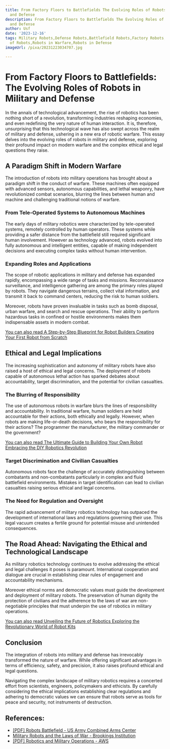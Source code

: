 ```yaml
---
title: From Factory Floors to Battlefields The Evolving Roles of Robots in Military
  and Defense
description: From Factory Floors to Battlefields The Evolving Roles of Robots in Military
  and Defense
author: Usf
date: '2023-12-16'
tags: Military Robots,Defense Robots,Battlefield Robots,Factory Robots,Evolving Roles
  of Robots,Robots in Warfare,Robots in Defense
imageUrl: /pixa/20231223034707.jpg

---
```

# From Factory Floors to Battlefields: The  Evolving Roles of Robots in Military and Defense

In the annals of technological advancement,  the rise of robotics has been nothing short of a revolution, transforming  industries reshaping economies, and even redefining  the very nature of  human interaction. It is, therefore, unsurprising that this technological wave has also swept across the realm of military and defense, ushering in a new era of robotic warfare. This essay delves into the evolving roles of robots in military and defense, exploring their  profound impact on modern warfare and the complex ethical and legal questions they raise.

## A  Paradigm Shift in Modern Warfare

The introduction of robots into military operations has brought about  a  paradigm  shift in the  conduct of warfare. These machines often equipped with  advanced sensors, autonomous capabilities, and lethal weaponry, have revolutionized combat scenarios, blurring the lines between human and machine  and challenging traditional  notions of warfare.

### From  Tele-Operated Systems to Autonomous Machines

The early days of military robotics were characterized by tele-operated systems, remotely controlled by human operators. These systems while providing a safer distance from the battlefield still required significant human involvement. However as technology advanced, robots evolved into  fully autonomous and intelligent entities, capable of making independent decisions and executing complex tasks without human intervention.

### Expanding  Roles and Applications

The scope of robotic applications in military and defense has expanded rapidly, encompassing a wide range of tasks and missions. Reconnaissance surveillance, and intelligence  gathering are  among the primary roles played by robots. They navigate dangerous terrains, collect vital information, and transmit it back to command centers, reducing the risk to human soldiers.

Moreover, robots have proven invaluable in tasks such  as bomb disposal, urban  warfare, and search and rescue operations. Their ability to perform hazardous tasks in confined or hostile environments makes them indispensable assets in modern combat.

[You can also read A Step-by-Step Blueprint for Robot Builders Creating Your  First Robot from Scratch](A%20Step-by-Step%20Blueprint%20for%20Robot%20Builders%20Creating%20Your%20First%20Robot%20from%20Scratch)


## Ethical and Legal Implications

The increasing sophistication and autonomy of military robots  have also  raised a host of ethical and legal concerns. The  deployment  of robots capable of autonomous lethal action has sparked debates about accountability, target discrimination, and the potential for civilian casualties.

###  The Blurring of Responsibility

The use of autonomous robots in  warfare blurs the lines of responsibility and accountability. In traditional warfare, human soldiers are held accountable for their actions, both ethically  and legally. However, when robots are making life-or-death decisions, who bears  the responsibility for  their  actions? The programmer the manufacturer, the military commander or the government?

[You can also read The Ultimate Guide to Building Your Own Robot Embracing the DIY Robotics Revolution](The%20Ultimate%20Guide%20to%20Building%20Your%20Own%20Robot%20Embracing%20the%20DIY%20Robotics%20Revolution)


### Target Discrimination  and Civilian Casualties

Autonomous robots face the challenge of accurately distinguishing between  combatants  and non-combatants  particularly in complex and  fluid battlefield environments. Mistakes  in target identification can lead to civilian casualties raising serious ethical and  legal concerns.

### The Need for Regulation and Oversight

The rapid advancement of  military robotics technology has outpaced the  development of international laws and regulations governing their use. This  legal vacuum creates a fertile ground  for potential misuse and unintended consequences.

## The Road Ahead:  Navigating the Ethical and  Technological Landscape

As military robotics technology continues to evolve addressing the ethical and legal challenges it poses is paramount. International  cooperation and dialogue are crucial in establishing clear rules of engagement and accountability mechanisms.

Moreover ethical norms  and democratic values must guide the development and deployment of military robots. The preservation  of  human dignity the protection of civilians and the  adherence  to the  laws of war are non-negotiable principles that must underpin the use of robotics in military  operations.

[You can also  read Unveiling the Future of Robotics Exploring the Revolutionary World  of Robot Kits](Unveiling%20the%20Future%20of%20Robotics%20Exploring%20the%20Revolutionary%20World%20of%20Robot%20Kits)


## Conclusion

The integration of robots into military and defense has irrevocably transformed  the  nature of warfare. While offering significant  advantages  in terms of efficiency, safety,  and precision, it also raises profound ethical and legal questions.

Navigating the complex  landscape of military robotics requires a concerted effort from  scientists, engineers, policymakers and ethicists. By carefully considering the ethical implications establishing clear regulations and adhering to democratic values we can  ensure  that  robots serve  as tools for peace and  security,  not instruments of destruction.

## References:
- [[PDF] Robots Battlefield - US Army Combined Arms Center](https://usacac.army.mil/sites/default/files/documents/cace/CSI/CSIPubs/FrenchRobots.pdf)
- [Military Robots and the Laws of War - Brookings Institution](https://www.brookings.edu/articles/military-robots-and-the-laws-of-war/)
- [[PDF] Robotics and Military Operations - AWS](https://usawc-ssi-media.s3.us-east-1.amazonaws.com/pubs/3537.pdf)

